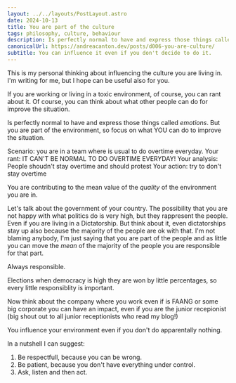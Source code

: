 ```yaml
---
layout: ../../layouts/PostLayout.astro
date: 2024-10-13
title: You are part of the culture
tags: philosophy, culture, behaviour
description: Is perfectly normal to have and express those things called *emotions*. But you are part of the environment, so focus on what YOU can do to improve the situation.
canonicalUrl: https://andreacanton.dev/posts/d006-you-are-culture/
subtitle: You can influence it even if you don't decide to do it.
---
```


This is my personal thinking about influencing the culture you are living in. I'm writing for me, but I hope can be useful also for you.

If you are working or living in a toxic environment, of course, you can rant about it. Of course, you can think about what other people can do for improve the situation.

Is perfectly normal to have and express those things called *emotions*.
But you are part of the environment, so focus on what YOU can do to improve the situation.

Scenario: you are in a team where is usual to do overtime everyday.
Your rant: IT CAN'T BE NORMAL TO DO OVERTIME EVERYDAY!
Your analysis: People shoudn't stay overtime and should protest
Your action: try to don't stay overtime

You are contributing to the mean value of the *quality* of the environment you are in.

Let's talk about the government of your country. The possibility that you are not happy with what politics do is very high, but they rappresent the people.
Even if you are living in a Dictatorship.
But think about it, even dictatorships stay up also because the majority of the people are ok with that.
I'm not blaming anybody, I'm just saying that you are part of the people and as little you can move the *mean* of the majority of the people you are responsible for that part.

Always responsible.

Elections when democracy is high they are won by little percentages, so every little responsiblity is important.

Now think about the company where you work even if is FAANG or some big corporate you can have an impact, even if you are the junior recepionist (big shout out to all junior receptionists who read my blog!)

You influence your environment even if you don't do apparentally nothing.

In a nutshell I can suggest:

1. Be respectfull, because you can be wrong.
2. Be patient, because you don't have everything under control.
3. Ask, listen and then act.

